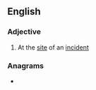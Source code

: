 ==English==

===Adjective===
{{en-adj|head=[[on]]-[[scene]]|-}}

# At the [[site]] of an [[incident]]

===Anagrams===
* {{anagrams|en|Coenens}}